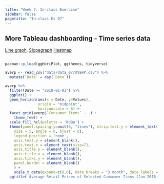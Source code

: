 ```yaml
---
title: "Week 7: In-class Exercise"
sidebar: false
pagetitle: "In-class Ex 07"
---
```


## More Tableau dashboarding - Time series data

[Line graph](https://public.tableau.com/app/profile/wilson.tan3320/viz/In-classExercise07-LineGraph/Dashboard1). [Slopegraph](https://public.tableau.com/app/profile/wilson.tan3320/viz/In-classExercise07-Slopegraph/Dashboard1) [Heatmap](https://public.tableau.com/app/profile/wilson.tan3320/viz/In-classExercise07-Heatmap/Heatmap)

## 

```r
pacman::p_load(ggHoriPlot, ggthemes, tidyverse)
```

```r
averp <- read_csv("data/data_07/AVERP.csv") %>%
  mutate(`Date` = day(`Date`))
```

```r
averp %>% 
  filter(Date >= "2018-01-01") %>%
  ggplot() +
  geom_horizon(aes(x = Date, y=Values), 
               origin = "midpoint", 
               horizonscale = 6) +
  facet_grid(averp$`Consumer Items` ~ .) +
    theme_few() +
  scale_fill_hcl(palette = 'RdBu') +
  theme(panel.spacing.y=unit(0, "lines"), strip.text.y = element_text(
    size = 5, angle = 0, hjust = 0),
    legend.position = 'none',
    axis.text.y = element_blank(),
    axis.text.x = element_text(size=7),
    axis.title.y = element_blank(),
    axis.title.x = element_blank(),
    axis.ticks.y = element_blank(),
    panel.border = element_blank()
    ) +
    scale_x_date(expand=c(0,0), date_breaks = "3 month", date_labels = "%b%y") +
  ggtitle('Average Retail Prices of Selected Consumer Items (Jan 2018 to Dec 2022)')
```
